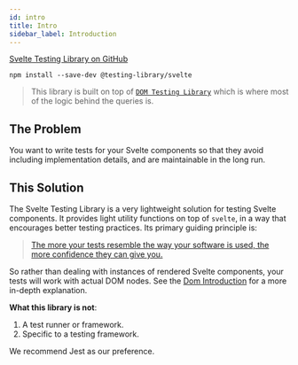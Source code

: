 ```yaml
---
id: intro
title: Intro
sidebar_label: Introduction
---
```


[Svelte Testing Library on GitHub][gh]

[gh]: https://github.com/testing-library/svelte-testing-library

```npm2yarn
npm install --save-dev @testing-library/svelte
```

> This library is built on top of
> [`DOM Testing Library`](dom-testing-library/intro.mdx) which is where most of
> the logic behind the queries is.

## The Problem

You want to write tests for your Svelte components so that they avoid including
implementation details, and are maintainable in the long run.

## This Solution

The Svelte Testing Library is a very lightweight solution for testing Svelte
components. It provides light utility functions on top of `svelte`, in a way
that encourages better testing practices. Its primary guiding principle is:

> [The more your tests resemble the way your software is used, the more confidence they can give you.](https://twitter.com/kentcdodds/status/977018512689455106)

So rather than dealing with instances of rendered Svelte components, your tests
will work with actual DOM nodes. See the [Dom
Introduction][dom-solution-explainer] for a more in-depth explanation.

[dom-solution-explainer]: ../dom-testing-library/intro.mdx#this-solution
[react-solution-explainer]: ../react-testing-library/intro.mdx#this-solution

**What this library is not**:

1.  A test runner or framework.
2.  Specific to a testing framework.

We recommend Jest as our preference.
